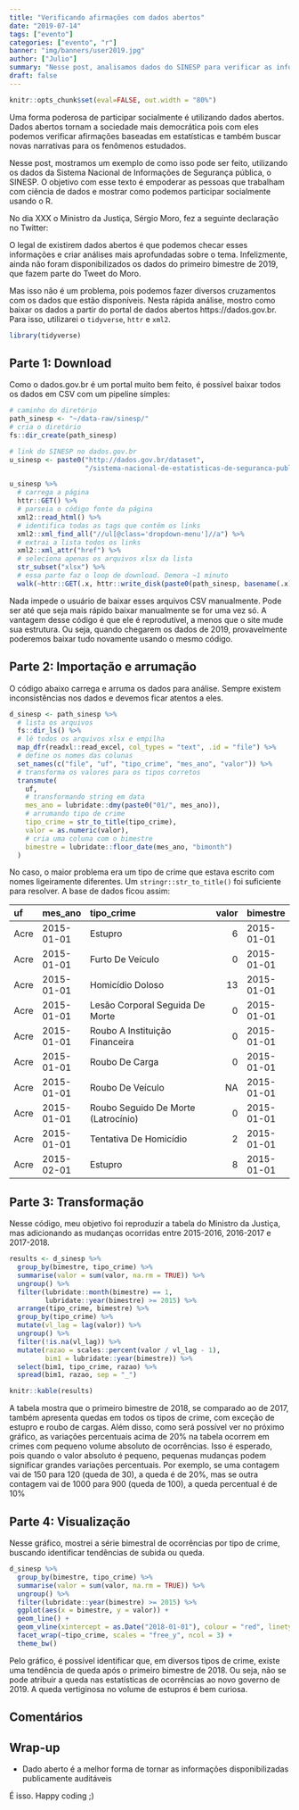 ```yaml
---
title: "Verificando afirmações com dados abertos"
date: "2019-07-14"
tags: ["evento"]
categories: ["evento", "r"]
banner: "img/banners/user2019.jpg"
author: ["Julio"]
summary: "Nesse post, analisamos dados do SINESP para verificar as informações de um tweet do Ministri Sérgio Moro sobre a queda nas ocorrências de crimes no primeiro bimestre de 2018."
draft: false
---
```


```r
knitr::opts_chunk$set(eval=FALSE, out.width = "80%")
```

Uma forma poderosa de participar socialmente é utilizando dados abertos. Dados abertos tornam a sociedade mais democrática pois com eles podemos verificar afirmações baseadas em estatísticas e também buscar novas narrativas para os fenômenos estudados.

Nesse post, mostramos um exemplo de como isso pode ser feito, utilizando os dados da Sistema Nacional de Informações de Segurança pública, o SINESP. O objetivo com esse texto é empoderar as pessoas que trabalham com ciência de dados e mostrar como podemos participar socialmente usando o R.

No dia XXX o Ministro da Justiça, Sérgio Moro, fez a seguinte declaração no Twitter:

O legal de existirem dados abertos é que podemos checar esses informações e criar análises mais aprofundadas sobre o tema. Infelizmente, ainda não foram disponibilizados os dados do primeiro bimestre de 2019, que fazem parte do Tweet do Moro. 

Mas isso não é um problema, pois podemos fazer diversos cruzamentos com os dados que estão disponíveis. Nesta rápida análise, mostro como baixar os dados a partir do portal de dados abertos https://dados.gov.br. Para isso, utilizarei o `tidyverse`, `httr` e `xml2`.

```r
library(tidyverse)
```

## Parte 1: Download

Como o dados.gov.br é um portal muito bem feito, é possível baixar todos os dados em CSV com um pipeline simples:

```r
# caminho do diretório
path_sinesp <- "~/data-raw/sinesp/"
# cria o diretório
fs::dir_create(path_sinesp)

# link do SINESP no dados.gov.br
u_sinesp <- paste0("http://dados.gov.br/dataset",
                   "/sistema-nacional-de-estatisticas-de-seguranca-publica")

u_sinesp %>%
  # carrega a página
  httr::GET() %>%
  # parseia o código fonte da página
  xml2::read_html() %>%
  # identifica todas as tags que contêm os links
  xml2::xml_find_all("//ul[@class='dropdown-menu']//a") %>%
  # extrai a lista todos os links
  xml2::xml_attr("href") %>%
  # seleciona apenas os arquivos xlsx da lista
  str_subset("xlsx") %>%
  # essa parte faz o loop de download. Demora ~1 minuto
  walk(~httr::GET(.x, httr::write_disk(paste0(path_sinesp, basename(.x)))))

```

Nada impede o usuário de baixar esses arquivos CSV manualmente. Pode ser até que seja mais rápido baixar manualmente se for uma vez só. A vantagem desse código é que ele é reprodutível, a menos que o site mude sua estrutura. Ou seja, quando chegarem os dados de 2019, provavelmente poderemos baixar tudo novamente usando o mesmo código.

## Parte 2: Importação e arrumação

O código abaixo carrega e arruma os dados para análise. Sempre existem inconsistências nos dados e devemos ficar atentos a eles. 

```r
d_sinesp <- path_sinesp %>% 
  # lista os arquivos
  fs::dir_ls() %>%
  # lê todos os arquivos xlsx e empilha
  map_dfr(readxl::read_excel, col_types = "text", .id = "file") %>%
  # define os nomes das colunas
  set_names(c("file", "uf", "tipo_crime", "mes_ano", "valor")) %>%
  # transforma os valores para os tipos corretos
  transmute(
    uf,
    # transformando string em data
    mes_ano = lubridate::dmy(paste0("01/", mes_ano)),
    # arrumando tipo de crime
    tipo_crime = str_to_title(tipo_crime),
    valor = as.numeric(valor),
    # cria uma coluna com o bimestre
    bimestre = lubridate::floor_date(mes_ano, "bimonth")
  )

```

No caso, o maior problema era um tipo de crime que estava escrito com nomes ligeiramente diferentes. Um `stringr::str_to_title()` foi suficiente para resolver. A base de dados ficou assim:

|uf   |mes_ano    |tipo_crime                          | valor|bimestre   |
|:----|:----------|:-----------------------------------|-----:|:----------|
|Acre |2015-01-01 |Estupro                             |     6|2015-01-01 |
|Acre |2015-01-01 |Furto De Veículo                    |     0|2015-01-01 |
|Acre |2015-01-01 |Homicídio Doloso                    |    13|2015-01-01 |
|Acre |2015-01-01 |Lesão Corporal Seguida De Morte     |     0|2015-01-01 |
|Acre |2015-01-01 |Roubo A Instituição Financeira      |     0|2015-01-01 |
|Acre |2015-01-01 |Roubo De Carga                      |     0|2015-01-01 |
|Acre |2015-01-01 |Roubo De Veículo                    |    NA|2015-01-01 |
|Acre |2015-01-01 |Roubo Seguido De Morte (Latrocínio) |     0|2015-01-01 |
|Acre |2015-01-01 |Tentativa De Homicídio              |     2|2015-01-01 |
|Acre |2015-02-01 |Estupro                             |     8|2015-01-01 |

## Parte 3: Transformação

Nesse código, meu objetivo foi reproduzir a tabela do Ministro da Justiça, mas adicionando as mudanças ocorridas entre 2015-2016, 2016-2017 e 2017-2018. 

```r
results <- d_sinesp %>%
  group_by(bimestre, tipo_crime) %>%
  summarise(valor = sum(valor, na.rm = TRUE)) %>%
  ungroup() %>%
  filter(lubridate::month(bimestre) == 1,
         lubridate::year(bimestre) >= 2015) %>%
  arrange(tipo_crime, bimestre) %>%
  group_by(tipo_crime) %>%
  mutate(vl_lag = lag(valor)) %>%
  ungroup() %>%
  filter(!is.na(vl_lag)) %>%
  mutate(razao = scales::percent(valor / vl_lag - 1),
         bim1 = lubridate::year(bimestre)) %>%
  select(bim1, tipo_crime, razao) %>%
  spread(bim1, razao, sep = "_")

knitr::kable(results)
```

A tabela mostra que o primeiro bimestre de 2018, se comparado ao de 2017, também apresenta quedas em todos os tipos de crime, com exceção de estupro e roubo de cargas. Além disso, como será possível ver no próximo gráfico, as variações percentuais acima de 20% na tabela ocorrem em crimes com pequeno volume absoluto de ocorrências. Isso é esperado, pois quando o valor absoluto é pequeno, pequenas mudanças podem significar grandes variações percentuais. Por exemplo, se uma contagem vai de 150 para 120 (queda de 30), a queda é de 20%, mas se outra contagem vai de 1000 para 900 (queda de 100), a queda percentual é de 10%

## Parte 4: Visualização

Nesse gráfico, mostrei a série bimestral de ocorrências por tipo de crime, buscando identificar tendências de subida ou queda. 

```r
d_sinesp %>%
  group_by(bimestre, tipo_crime) %>%
  summarise(valor = sum(valor, na.rm = TRUE)) %>%
  ungroup() %>%
  filter(lubridate::year(bimestre) >= 2015) %>%
  ggplot(aes(x = bimestre, y = valor)) +
  geom_line() +
  geom_vline(xintercept = as.Date("2018-01-01"), colour = "red", linetype = 2) +
  facet_wrap(~tipo_crime, scales = "free_y", ncol = 3) +
  theme_bw()
```

Pelo gráfico, é possível identificar que, em diversos tipos de crime, existe uma tendência de queda após o primeiro bimestre de 2018. Ou seja, não se pode atribuir a queda nas estatísticas de ocorrências ao novo governo de 2019. A queda vertiginosa no volume de estupros é bem curiosa.

## Comentários

## Wrap-up

- Dado aberto é a melhor forma de tornar as informações disponibilizadas publicamente auditáveis


É isso. Happy coding ;)









